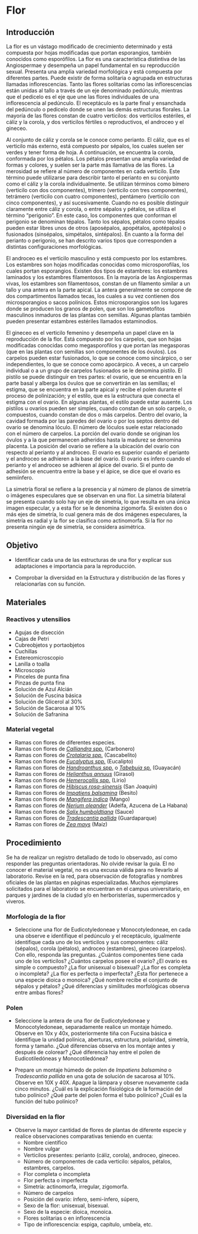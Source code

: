 # Flor

## Introducción 

La flor es un vástago modificado de crecimiento determinado y está compuesta por hojas modificadas que portan esporangios, también conocidos como esporófilos. La flor es una característica distintiva de las Angiospermae y desempeña un papel fundamental en su reproducción sexual. Presenta una amplia variedad morfológica y está compuesta por diferentes partes. Puede existir de forma solitaria o agrupada en estructuras llamadas inflorescencias. Tanto las flores solitarias como las inflorescencias están unidas al tallo a través de un eje denominado pedúnculo, mientras que el pedicelo es el eje que une las flores individuales de una inflorescencia al pedúnculo. El receptáculo es la parte final y ensanchada del pedúnculo o pedicelo donde se unen las demás estructuras florales. La mayoría de las flores constan de cuatro verticilos: dos verticilos estériles, el cáliz y la corola, y dos verticilos fértiles o reproductivos, el androceo y el gineceo.

Al conjunto de cáliz y corola se le conoce como perianto. El cáliz, que es el verticilo más externo, está compuesto por sépalos, los cuales suelen ser verdes y tener forma de hoja. A continuación, se encuentra la corola, conformada por los pétalos. Los pétalos presentan una amplia variedad de formas y colores, y suelen ser la parte más llamativa de las flores. La merosidad se refiere al número de componentes en cada verticilo. Este término puede utilizarse para describir tanto el perianto en su conjunto como el cáliz y la corola individualmente. Se utilizan términos como bímero (verticilo con dos componentes), trímero (verticilo con tres componentes), tetrámero (verticilo con cuatro componentes), pentámero (verticilo con cinco componentes), y así sucesivamente. Cuando no es posible distinguir claramente entre cáliz y corola, o entre sépalos y pétalos, se utiliza el término "perigonio". En este caso, los componentes que conforman el perigonio se denominan tépalos. Tanto los sépalos, pétalos como tépalos pueden estar libres unos de otros (aposépalos, apopétalos, apotépalos) o fusionados (sinsépalos, simpétalos, sintépalos). En cuanto a la forma del perianto o perigonio, se han descrito varios tipos que corresponden a distintas configuraciones morfológicas.

El androceo es el verticilo masculino y está compuesto por los estambres. Los estambres son hojas modificadas conocidas como microsporofilas, los cuales portan esporangios. Existen dos tipos de estambres: los estambres laminados y los estambres filamentosos. En la mayoría de las Angiospermas vivas, los estambres son filamentosos, constan de un filamento similar a un tallo y una antera en la parte apical. La antera generalmente se compone de dos compartimentos llamados tecas, los cuales a su vez contienen dos microsporangios o sacos polínicos. Estos microsporangios son los lugares donde se producen los granos de polen, que son los gametofitos masculinos inmaduros de las plantas con semillas. Algunas plantas también pueden presentar estambres estériles llamados estaminodios.

El gineceo es el verticilo femenino y desempeña un papel clave en la reproducción de la flor. Está compuesto por los carpelos, que son hojas modificadas conocidas como megasporofilos y que portan las megasporas (que en las plantas con semillas son componentes de los óvulos). Los carpelos pueden estar fusionados, lo que se conoce como sincárpico, o ser independientes, lo que se conoce como apocárpico. A veces, a un carpelo individual o a un grupo de carpelos fusionados se le denomina pistilo. El pistilo se puede distinguir en tres partes: el ovario, que se encuentra en la parte basal y alberga los óvulos que se convertirán en las semillas; el estigma, que se encuentra en la parte apical y recibe el polen durante el proceso de polinización; y el estilo, que es la estructura que conecta el estigma con el ovario. En algunas plantas, el estilo puede estar ausente. Los pistilos u ovarios pueden ser simples, cuando constan de un solo carpelo, o compuestos, cuando constan de dos o más carpelos. Dentro del ovario, la cavidad formada por las paredes del ovario o por los septos dentro del ovario se denomina lóculo. El número de lóculos suele estar relacionado con el número de carpelos. La porción del ovario donde se originan los óvulos y a la que permanecen adheridos hasta la madurez se denomina placenta. La posición del ovario se refiere a la ubicación del ovario con respecto al perianto y al androceo. El ovario es superior cuando el perianto y el androceo se adhieren a la base del ovario. El ovario es ínfero cuando el perianto y el androceo se adhieren al ápice del ovario. Si el punto de adhesión se encuentra entre la base y el ápice, se dice que el ovario es semiínfero.

La simetría floral se refiere a la presencia y al número de planos de simetría o imágenes especulares que se observan en una flor. La simetría bilateral se presenta cuando solo hay un eje de simetría, lo que resulta en una única imagen especular, y a esta flor se le denomina zigomorfa. Si existen dos o más ejes de simetría, lo cual genera más de dos imágenes especulares, la simetría es radial y la flor se clasifica como actinomorfa. Si la flor no presenta ningún eje de simetría, se considera asimétrica.



## Objetivo

-   Identificar cada una de las estructuras de una flor y explicar sus adaptaciones e importancia para la reproducción.

-   Comprobar la diversidad en la Estructura y distribución de las flores y relacionarlas con su función.

## Materiales

### Reactivos y utensilios

-   Agujas de disección
-   Cajas de Petri
-   Cubreobjetos y portaobjetos
-   Cuchillas
-   Estereomicroscopio
-   Lanilla o toalla
-   Microscopio
-   Pinceles de punta fina
-   Pinzas de punta fina
-   Solución de Azul Alcián
-   Solución de Fuscina básica
-   Solución de Glicerol al 30%
-   Solución de Sacarosa al 10%
-   Solución de Safranina

### Material vegetal

-   Ramas con flores de diferentes especies.
-   Ramas con flores de [*Calliandra spp.*](https://tropicos.org/name/13004713) (Carbonero)
-   Ramas con flores de [*Crotalaria spp.*](https://tropicos.org/name/40016956) (Cascabelito)
-   Ramas con flores de [*Eucalyptus spp.*](https://tropicos.org/name/40006486) (Eucalipto)
-   Ramas con flores de [*Handroanthus spp.*](https://tropicos.org/name/40020733) o [*Tabebuia sp.*](https://tropicos.org/name/40009350) (Guayacán)
-   Ramas con flores de [*Helianthus annuus*](https://tropicos.org/name/2700851) (Girasol)
-   Ramas con flores de [*Hemerocallis spp.*](https://tropicos.org/name/40023307) (Lirio)
-   Ramas con flores de [*Hibiscus rosa-sinensis*](https://tropicos.org/name/19600046) (San Joaquín)
-   Ramas con flores de [*Impatiens balsamina*](https://tropicos.org/name/3100102) (Besito)
-   Ramas con flores de [*Mangifera indica*](https://tropicos.org/name/1300071) (Mango)
-   Ramas con flores de [*Nerium oleander*](https://tropicos.org/name/1800765) (Adelfa, Azucena de La Habana)
-   Ramas con flores de [*Salix humboldtiana*](https://tropicos.org/name/28300168) (Sauce)
-   Ramas con flores de [*Tradescantia pallida*](https://tropicos.org/name/8300409) (Guardaparque)
-   Ramas con flores de [*Zea mays*](https://tropicos.org/name/25510055) (Maíz)

## Procedimiento

Se ha de realizar un registro detallado de todo lo observado, así como responder las preguntas orientadoras. No olvide revisar la guía. El no conocer el material vegetal, no es una excusa válida para no llevarlo al laboratorio. Revise en la red, para observación de fotografías y nombres oficiales de las plantas en páginas especializadas. Muchos ejemplares solicitados para el laboratorio se encuentran en el campus universitario, en parques y jardines de la ciudad y/o en herboristerías, supermercados y viveros.

### Morfología de la flor

-   Seleccione una flor de Eudicotyledoneae y Monocotyledoneae, en cada una observe e identifique el pedúnculo y el receptáculo, igualmente identifique cada uno de los verticilos y sus componentes: cáliz (sépalos), corola (pétalos), androceo (estambres), gineceo (carpelos). Con ello, responda las preguntas. ¿Cuántos componentes tiene cada uno de los verticilos? ¿Cuántos carpelos posee el ovario? ¿El ovario es simple o compuesto? ¿La flor unisexual o bisexual? ¿La flor es completa o incompleta? ¿La flor es perfecta o imperfecta? ¿Esta flor pertenece a una especie dioica o monoica? ¿Qué nombre recibe el conjunto de sépalos y pétalos? ¿Qué diferencias y similitudes morfológicas observa entre ambas flores?

### Polen

-   Seleccione la antera de una flor de Eudicotyledoneae y Monocotyledoneae, separadamente realice un montaje húmedo. Observe en 10x y 40x, posteriormente tiña con Fucsina básica e identifique la unidad polínica, aberturas, estructura, polaridad, simetría, forma y tamaño. ¿Qué diferencias observa en los montaje antes y después de colorear? ¿Qué diferencia hay entre el polen de Eudicotiledóneas y Monocotiledónea?

-   Prepare un montaje húmedo de polen de *Impatiens balsamina* o *Tradescantia pallida* en una gota de solución de sacarosa al 10%. Observe en 10X y 40X. Apague la lámpara y observe nuevamente cada cinco minutos. ¿Cuál es la explicación fisiológica de la formación del tubo polínico? ¿Qué parte del polen forma el tubo polínico? ¿Cuál es la función del tubo polínico?

### Diversidad en la flor

-   Observe la mayor cantidad de flores de plantas de diferente especie y realice observaciones comparativas teniendo en cuenta:
    -   Nombre científico
    -   Nombre vulgar
    -   Verticilos presentes: perianto (cáliz, corola), androceo, gineceo.
    -   Número de componentes de cada verticilo: sépalos, pétalos, estambres, carpelos.
    -   Flor completa o incompleta
    -   Flor perfecta o imperfecta
    -   Simetría: actinomorfa, irregular, zigomorfa.
    -   Número de carpelos
    -   Posición del ovario: ínfero, semi-ínfero, súpero,
    -   Sexo de la flor: unisexual, bisexual.
    -   Sexo de la especie: dioica, monoica.
    -   Flores solitarias o en inflorescencia
    -   Tipo de inflorescencia: espiga, capítulo, umbela, etc.

